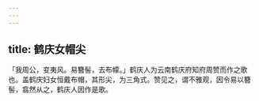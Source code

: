 ```yaml
---
---
---
```

title: 鹤庆女帽尖
---



「我周公，变夷风。易簪髻，去布幪。」鹤庆人为云南鹤庆府知府周赞而作之歌也。盖鹤庆妇女恒戴布帽，其形尖，为三角式。赞见之，谓不雅观，因令易以簪髻，翕然从之，鹤庆人因作是歌。